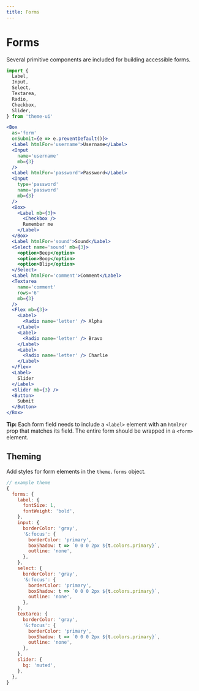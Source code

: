 ```yaml
---
title: Forms
---
```



# Forms

Several primitive components are included for building accessible forms.

```js
import {
  Label,
  Input,
  Select,
  Textarea,
  Radio,
  Checkbox,
  Slider,
} from 'theme-ui'
```

```jsx live=true
<Box
  as='form'
  onSubmit={e => e.preventDefault()}>
  <Label htmlFor='username'>Username</Label>
  <Input
    name='username'
    mb={3}
  />
  <Label htmlFor='password'>Password</Label>
  <Input
    type='password'
    name='password'
    mb={3}
  />
  <Box>
    <Label mb={3}>
      <Checkbox />
      Remember me
    </Label>
  </Box>
  <Label htmlFor='sound'>Sound</Label>
  <Select name='sound' mb={3}>
    <option>Beep</option>
    <option>Boop</option>
    <option>Blip</option>
  </Select>
  <Label htmlFor='comment'>Comment</Label>
  <Textarea
    name='comment'
    rows='6'
    mb={3}
  />
  <Flex mb={3}>
    <Label>
      <Radio name='letter' /> Alpha
    </Label>
    <Label>
      <Radio name='letter' /> Bravo
    </Label>
    <Label>
      <Radio name='letter' /> Charlie
    </Label>
  </Flex>
  <Label>
    Slider
  </Label>
  <Slider mb={3} />
  <Button>
    Submit
  </Button>
</Box>
```

<Note>

**Tip:**
Each form field needs to include a `<label>` element with an `htmlFor` prop that matches its field.
The entire form should be wrapped in a `<form>` element.

</Note>

## Theming

Add styles for form elements in the `theme.forms` object.

```js
// example theme
{
  forms: {
    label: {
      fontSize: 1,
      fontWeight: 'bold',
    },
    input: {
      borderColor: 'gray',
      '&:focus': {
        borderColor: 'primary',
        boxShadow: t => `0 0 0 2px ${t.colors.primary}`,
        outline: 'none',
      },
    },
    select: {
      borderColor: 'gray',
      '&:focus': {
        borderColor: 'primary',
        boxShadow: t => `0 0 0 2px ${t.colors.primary}`,
        outline: 'none',
      },
    },
    textarea: {
      borderColor: 'gray',
      '&:focus': {
        borderColor: 'primary',
        boxShadow: t => `0 0 0 2px ${t.colors.primary}`,
        outline: 'none',
      },
    },
    slider: {
      bg: 'muted',
    },
  },
}
```
